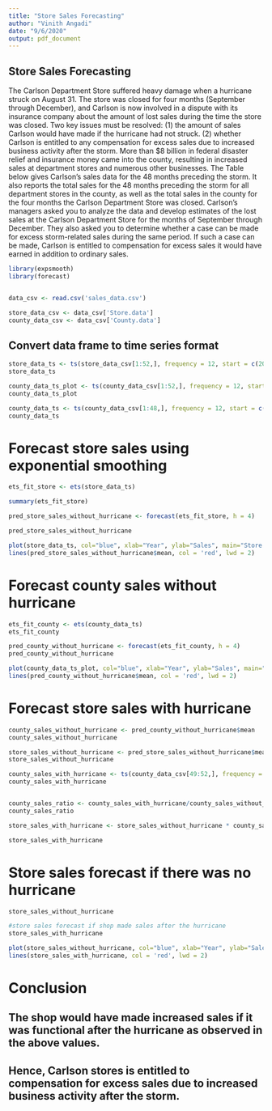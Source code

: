 ```yaml
---
title: "Store Sales Forecasting"
author: "Vinith Angadi"
date: "9/6/2020"
output: pdf_document
---
```


## Store Sales Forecasting

The Carlson Department Store suffered heavy damage when a hurricane struck on August 31. The store was closed for four months (September through December), and Carlson is now involved in a dispute with its insurance company about the amount of lost sales during the time the store was closed. Two key issues must be resolved: 
(1) the amount of sales Carlson would have made if the hurricane had not struck.
(2) whether Carlson is entitled to any compensation for excess sales due to increased business activity after the storm. More than $8 billion in federal disaster relief and insurance money came into the county, resulting in increased sales at department stores and numerous other businesses.
The Table below gives Carlson’s sales data for the 48 months preceding the storm. It also reports the total sales for the 48 months preceding the storm for all department stores in the county, as well as the total sales in the county for the four months the Carlson Department Store was closed. Carlson’s managers asked you to analyze the data and develop estimates of the lost sales at the Carlson Department Store for the months of September through December. They also asked you to determine whether a case can be made for excess storm-related sales during the same period. If such a case can be made, Carlson is entitled to compensation for excess sales it would have earned in addition to ordinary sales.

```r
library(expsmooth)
library(forecast)


data_csv <- read.csv('sales_data.csv')

store_data_csv <- data_csv['Store.data']
county_data_csv <- data_csv['County.data']
```
## Convert data frame to time series format 

```r
store_data_ts <- ts(store_data_csv[1:52,], frequency = 12, start = c(2012, 9))
store_data_ts

county_data_ts_plot <- ts(county_data_csv[1:52,], frequency = 12, start = c(2012, 9))
county_data_ts_plot

county_data_ts <- ts(county_data_csv[1:48,], frequency = 12, start = c(2012, 9))
county_data_ts
```

# Forecast store sales using exponential smoothing
```r
ets_fit_store <- ets(store_data_ts)

summary(ets_fit_store)

pred_store_sales_without_hurricane <- forecast(ets_fit_store, h = 4)

pred_store_sales_without_hurricane

plot(store_data_ts, col="blue", xlab="Year", ylab="Sales", main="Store Sales Forecast without hurricane", type='l')
lines(pred_store_sales_without_hurricane$mean, col = 'red', lwd = 2)
```

# Forecast county sales without hurricane
```r
ets_fit_county <- ets(county_data_ts)
ets_fit_county

pred_county_without_hurricane <- forecast(ets_fit_county, h = 4)
pred_county_without_hurricane

plot(county_data_ts_plot, col="blue", xlab="Year", ylab="Sales", main="County Sales Forecast", type='l')
lines(pred_county_without_hurricane$mean, col = 'red', lwd = 2)
```

# Forecast store sales with hurricane
```r
county_sales_without_hurricane <- pred_county_without_hurricane$mean
county_sales_without_hurricane

store_sales_without_hurricane <- pred_store_sales_without_hurricane$mean
store_sales_without_hurricane

county_sales_with_hurricane <- ts(county_data_csv[49:52,], frequency = 12, start = c(2016, 9))
county_sales_with_hurricane


county_sales_ratio <- county_sales_with_hurricane/county_sales_without_hurricane
county_sales_ratio

store_sales_with_hurricane <- store_sales_without_hurricane * county_sales_ratio

store_sales_with_hurricane
```


# Store sales forecast if there was no hurricane
```r
store_sales_without_hurricane

#store sales forecast if shop made sales after the hurricane
store_sales_with_hurricane

plot(store_sales_without_hurricane, col="blue", xlab="Year", ylab="Sales", main="County Sales Forecast", type='l')
lines(store_sales_with_hurricane, col = 'red', lwd = 2)
```

# Conclusion
## The shop would have made increased sales if it was functional after the hurricane as observed in the above values.
## Hence, Carlson stores is entitled to compensation for excess sales due to increased business activity after the storm.
